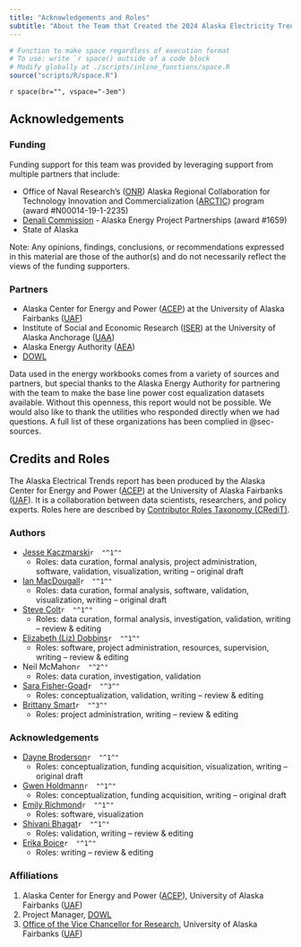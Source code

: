 ```yaml
---
title: "Acknowledgements and Roles"
subtitle: "About the Team that Created the 2024 Alaska Electricity Trends Report"
---
```


```r

# Function to make space regardless of execution format
# To use: write `r space() outside of a code block
# Modify globally at ./scripts/inline_functions/space.R
source("scripts/R/space.R")

```

`r space(br="", vspace="-3em")`

## Acknowledgements

### Funding

Funding support for this team was provided by leveraging support from multiple partners that include: 

- Office of Naval Research's ([ONR](https://www.onr.navy.mil/)) Alaska Regional Collaboration for Technology Innovation and Commercialization ([ARCTIC](https://thearcticprogram.net/about/)) program  (award #N00014-19-1-2235)
- [Denali Commission](https://www.denali.gov) - Alaska Energy Project Partnerships (award #1659)
- State of Alaska

Note: Any opinions, findings, conclusions, or recommendations expressed in this material are those of the author(s) and do not necessarily reflect the views of the funding supporters.

### Partners

- Alaska Center for Energy and Power ([ACEP](https://www.uaf.edu/acep/)) at the University of Alaska Fairbanks ([UAF](https://www.uaf.edu/uaf/index.php))
- Institute of Social and Economic Research ([ISER](https://iseralaska.org)) at the University of Alaska Anchorage ([UAA](https://www.uaa.alaska.edu))
- Alaska Energy Authority ([AEA](https://www.akenergyauthority.org/))
- [DOWL](https://www.dowl.com/)

Data used in the energy workbooks comes from a variety of sources and partners, but special thanks to the Alaska Energy Authority for partnering with the team to make the base line power cost equalization datasets available. Without this openness, this report would not be possible. We would also like to thank the utilities who responded directly when we had questions. A full list of these organizations has been complied in @sec-sources.

## Credits and Roles  {#sec-contacts}

The Alaska Electrical Trends report has been produced by the Alaska Center for Energy and Power ([ACEP](https://www.uaf.edu/acep/)) at the University of Alaska Fairbanks ([UAF](https://www.uaf.edu/uaf/index.php)). It is a collaboration between data scientists, researchers, and policy experts. Roles here are described by [Contributor Roles Taxonomy (CRediT)](https://credit.niso.org/).

### Authors

* [Jesse Kaczmarski](https://www.uaf.edu/acep/about/our-team/jesse-kaczmarski.php)`r  "^1^"`
  * Roles: data curation, formal analysis, project administration, software, validation, visualization, writing – original draft

* [Ian MacDougall](https://www.uaf.edu/acep/about/our-team/ian-macdougall.php)`r  "^1^"`
  * Roles: data curation, formal analysis, software, validation, visualization, writing – original draft

* [Steve Colt](https://www.uaf.edu/acep/about/our-team/steve-colt.php)`r  "^1^"`
  * Roles: data curation, formal analysis, investigation, validation, writing – review & editing

* [Elizabeth (Liz) Dobbins](https://www.uaf.edu/acep/about/our-team/elizabeth-dobbins.php)`r  "^1^"`
  * Roles: software, project administration, resources, supervision, writing – review & editing

* Neil McMahon`r  "^2^"`
  * Roles: data curation, investigation, validation

* [Sara Fisher-Goad](https://www.uaf.edu/research/contact-us/index.php)`r  "^3^"`
  * Roles: conceptualization, validation, writing – review & editing

* [Brittany Smart](https://www.uaf.edu/acep/about/our-team/brittany-smart.php)`r  "^3^"`
  * Roles: project administration, writing – review & editing

### Acknowledgements

* [Dayne Broderson](https://www.uaf.edu/acep/about/our-team/dayne-broderson.php)`r  "^1^"`
  * Roles: conceptualization, funding acquisition, visualization, writing – original draft

* [Gwen Holdmann](https://www.uaf.edu/acep/about/our-team/gwen-holdmann.php)`r  "^1^"`
  * Roles: conceptualization, funding acquisition, writing – original draft

* [Emily Richmond](https://www.uaf.edu/acep/about/our-team/emily-richmond.php)`r  "^1^"`
  * Roles: software, visualization

* [Shivani Bhagat](https://www.uaf.edu/acep/about/our-team/shivani-mathur.php)`r  "^1^"`
  * Roles: validation, writing – review & editing

* [Erika Boice](https://www.uaf.edu/acep/about/our-team/erika-boice.php)`r  "^1^"`
  * Roles: writing – review & editing

### Affiliations

1. Alaska Center for Energy and Power ([ACEP](https://www.uaf.edu/acep/)), University of Alaska Fairbanks ([UAF](https://www.uaf.edu/uaf/index.php))
2. Project Manager, [DOWL](https://www.dowl.com/)
3. [Office of the Vice Chancellor for Research](https://www.uaf.edu/research/), University of Alaska Fairbanks ([UAF](https://www.uaf.edu/uaf/index.php))

